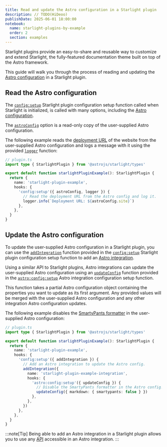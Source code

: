 ```yaml
---
title: Read and update the Astro configuration in a Starlight plugin
description: // TODO(HiDeoo)
publishDate: 2025-06-01 18:00:00
notebook:
  name: starlight-plugins-by-example
  order: 2
  section: examples
---
```


Starlight plugins provide an easy-to-share and reusable way to customize and extend Starlight, the fully-featured documentation theme built on top of the Astro framework.

This guide will walk you through the process of reading and updating the [Astro configuration](https://docs.astro.build/en/reference/configuration-reference/) in a Starlight plugin.


<Prerequisites />

## Read the Astro configuration

The [`config:setup`](https://starlight.astro.build/reference/plugins/#configsetup) Starlight plugin configuration setup function called when Starlight is initialized, is called with many options, including the [Astro configuration](https://docs.astro.build/en/reference/configuration-reference/).

The [`astroConfig`](https://starlight.astro.build/reference/plugins/#astroconfig) option is a read-only copy of the user-supplied Astro configuration.

The following example reads the [deployment URL](https://docs.astro.build/en/reference/configuration-reference/#site) of the website from the user-supplied Astro configuration and logs a message with it using the provided [`logger`](https://starlight.astro.build/reference/plugins/#logger) function:

```ts /(astroConfig),/ {10}
// plugin.ts
import type { StarlightPlugin } from '@astrojs/starlight/types'

export default function starlightPluginExample(): StarlightPlugin {
  return {
    name: 'starlight-plugin-example',
    hooks: {
      'config:setup'({ astroConfig, logger }) {
        // Read the deployment URL from the Astro config and log it.
        logger.info(`Deployment URL: ${astroConfig.site}`)
      },
    },
  }
}
```

## Update the Astro configuration

To update the user-supplied Astro configuration in a Starlight plugin, you can use the [`addIntegration`](https://starlight.astro.build/reference/plugins/#addintegration) function provided in the [`config:setup`](https://starlight.astro.build/reference/plugins/#configsetup) Starlight plugin configuration setup function to add an [Astro integration](https://docs.astro.build/en/reference/integrations-reference/).

Using a similar API to Starlight plugins, Astro integrations can update the user-supplied Astro configuration using an [`updateConfig`](https://docs.astro.build/en/reference/integrations-reference/#updateconfig-option) function provided in the [`astro:config:setup`](https://starlight.astro.build/reference/plugins/#configsetup) Astro integration configuration setup function.

This function takes a partial Astro configuration object containing the properties you want to update as its first argument.
Any provided values will be merged with the user-supplied Astro configuration and any other integration Astro configuration updates.

The following example disables the [SmartyPants formatter](https://docs.astro.build/en/reference/configuration-reference/#markdownsmartypants) in the user-supplied Astro configuration:

```ts / (addIntegration) / / (updateConfig) / {10-18}
// plugin.ts
import type { StarlightPlugin } from '@astrojs/starlight/types'

export default function starlightPluginExample(): StarlightPlugin {
  return {
    name: 'starlight-plugin-example',
    hooks: {
      'config:setup'({ addIntegration }) {
        // Add an Astro integration to update the Astro config.
        addIntegration({
          name: 'starlight-plugin-example-integration',
          hooks: {
            'astro:config:setup'({ updateConfig }) {
              // Disable the SmartyPants formatter in the Astro config.
              updateConfig({ markdown: { smartypants: false } })
            },
          },
        })
      },
    },
  }
}
```

:::note[Tip]
Being able to add an Astro integration in a Starlight plugin allows you to use any [API](https://docs.astro.build/en/reference/integrations-reference/) accessible in an Astro integration.
:::


<Outro />
